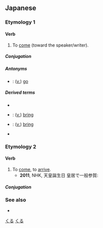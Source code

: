 ==Japanese==

===Etymology 1===
{{ja-kanjitab|く|yomi=kun}}

====Verb====
{{ja-verb|くる|kyu=來る|type=3|tr=intrans}}

# To [[come]] (toward the speaker/writer).

=====Conjugation=====
{{ja-kuru|||}}

=====Antonyms=====
* {{ja-r|行く|いく}}: (''[[verb|v.]]'') [[go]]

=====Derived terms=====
* {{ja-r|迫り来る|せまりくる}}
* {{ja-r|持って来る|もってくる}}: (''[[verb|v.]]'') [[bring]] {{qualifier|the object is a thing}}
* {{ja-r|連れて来る|つれてくる}}: (''[[verb|v.]]'') [[bring]] {{qualifier|the object is a person}}
* {{ja-r|来る日|くるひ}}

===Etymology 2===
{{ja-kanjitab|きた|yomi=kun}}

====Verb====
{{ja-verb|type=1|tr=intrans|きたる}}

# To [[come]], to [[arrive]].
#* '''2011''', NHK, 天皇誕生日 皇居で一般参賀:
#*: {{ja-usex|'''来る'''年が皆さん一人びとりにとり、よい年であるよう祈っています。|'''きたる''' とし が みな-さん ひとりびとり に とり、 よい とし で ある よう いのって います。|I pray that '''next''' year [the '''coming''' year] will be a good year for each of you.}}

=====Conjugation=====
{{ja-go-ru|きた}}

===See also===
* {{ja-r|来す|きたす}}

[[Category:Japanese basic words|くる]]
[[Category:Japanese irregular verbs|くる]]